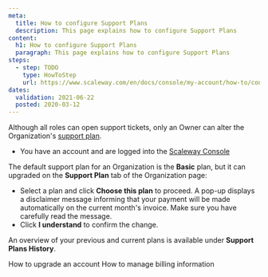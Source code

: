 ```yaml
---
meta:
  title: How to configure Support Plans
  description: This page explains how to configure Support Plans
content:
  h1: How to configure Support Plans
  paragraph: This page explains how to configure Support Plans
steps:
  - step: TODO
    type: HowToStep
    url: https://www.scaleway.com/en/docs/console/my-account/how-to/configure-support-plans
dates:
  validation: 2021-06-22
  posted: 2020-03-12
---
```


Although all roles can open support tickets, only an Owner can alter the Organization's [support plan](/console/my-account/concepts/#support-plan). 

<Message type="requirement">

  - You have an account and are logged into the [Scaleway Console](https://console.scaleway.com) 

</Message>

The default support plan for an Organization is the **Basic** plan, but it can upgraded on the **Support Plan** tab of the Organization page:

<Lightbox src="scaleway-support-plans-overview.png" alt="" />

- Select a plan and click **Choose this plan** to proceed. A pop-up displays a disclaimer message informing that your payment will be made automatically on the current month's invoice. Make sure you have carefully read the message.
- Click **I understand** to confirm the change. 

<Lightbox src="scaleway-support-plan-confirmation.png" alt="" />

An overview of your previous and current plans is available under **Support Plans History**.

<Lightbox src="scaleway-support-history.png" alt="" />

<Navigation title="See Also">
  <PreviousButton to="/console/my-account/how-to/upgrade-an-account/">How to upgrade an account</PreviousButton>
  <NextButton to="/console/my-account/how-to/manage-billing-information/">How to manage billing information</NextButton>
</Navigation>
